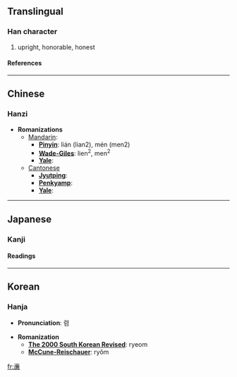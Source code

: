 {{see|廉}}

==Translingual==
===Han character===
{{Han char|rad=亠|as=11|sn=13|four=|canj=卜竹X金 (YHXC)}}
# upright, honorable, honest
====References====
{{Han ref|kx=0089.201|hdz=10291.081|uh=4EB7|ud=20151}}

----
==Chinese==
===Hanzi===


* '''Romanizations'''
** [[Mandarin]]:
*** '''[[Pinyin]]''': lián (lian2), mén (men2)
*** '''[[Wade-Giles]]''': lien<sup>2</sup>, men<sup>2</sup>
*** '''[[Yale]]''': 
**[[Cantonese]]
***'''[[Jyutping]]''':
***'''[[Penkyamp]]''': 
***'''[[Yale]]''': 


----
==Japanese==
===Kanji===


{{ja-kanji|grade=|rs=亠11}}
====Readings====
{{ja-readings|on=[[れん]] (ren)|kun=[[かど]] (kado), [[やすい]] (yasui)}}


----
==Korean==
===Hanja===

* '''Pronunciation''': 렴

* '''Romanization'''
** '''[[The 2000 South Korean Revised Romanization|The 2000 South Korean Revised]]''': ryeom
** '''[[McCune-Reischauer]]''': ryŏm


[[fr:亷]]